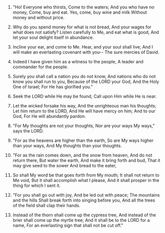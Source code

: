 
1. "Ho! Everyone who thirsts, Come to the waters; And you who have no money, Come, buy and eat. Yes, come, buy wine and milk Without money and without price.

2. Why do you spend money for what is not bread, And your wages for what does not satisfy? Listen carefully to Me, and eat what is good, And let your soul delight itself in abundance.

3. Incline your ear, and come to Me. Hear, and your soul shall live; And I will make an everlasting covenant with you-- The sure mercies of David.

4. Indeed I have given him as a witness to the people, A leader and commander for the people.

5. Surely you shall call a nation you do not know, And nations who do not know you shall run to you, Because of the LORD your God, And the Holy One of Israel; For He has glorified you."

6. Seek the LORD while He may be found, Call upon Him while He is near.

7. Let the wicked forsake his way, And the unrighteous man his thoughts; Let him return to the LORD, And He will have mercy on him; And to our God, For He will abundantly pardon.

8. "For My thoughts are not your thoughts, Nor are your ways My ways," says the LORD.

9. "For as the heavens are higher than the earth, So are My ways higher than your ways, And My thoughts than your thoughts.

10. "For as the rain comes down, and the snow from heaven, And do not return there, But water the earth, And make it bring forth and bud, That it may give seed to the sower And bread to the eater,

11. So shall My word be that goes forth from My mouth; It shall not return to Me void, But it shall accomplish what I please, And it shall prosper in the thing for which I sent it.

12. "For you shall go out with joy, And be led out with peace; The mountains and the hills Shall break forth into singing before you, And all the trees of the field shall clap their hands.

13. Instead of the thorn shall come up the cypress tree, And instead of the brier shall come up the myrtle tree; And it shall be to the LORD for a name, For an everlasting sign that shall not be cut off."


